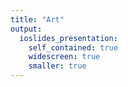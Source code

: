 ```yaml
---
title: "Art"
output: 
  ioslides_presentation:
    self_contained: true
    widescreen: true
    smaller: true
---
```


## {data-background="../_img/IMG_0007.jpg" data-background-size="contain"}

## {data-background="../../_img/IMG_1308.png" data-background-size="contain"}

## {data-background="_img/IMG_0939.JPG" data-background-size="contain"}

## {data-background="_img/IMG_1328.JPG" data-background-size="contain"}

## {data-background="_img/IMG_1202.png" data-background-size="contain"}

## {data-background="_img/IMG_1182.JPG" data-background-size="contain"}

## {data-background="_img/IMG_1185.JPG" data-background-size="contain"}

## {data-background="_img/IMG_1210.JPG" data-background-size="contain"}

## {data-background="_img/IMG_1310.JPG" data-background-size="contain"}

## {data-background="_img/IMG_1201.JPG" data-background-size="contain"}

## {data-background="../_img/IMG_1335.png" data-background-size="contain"}